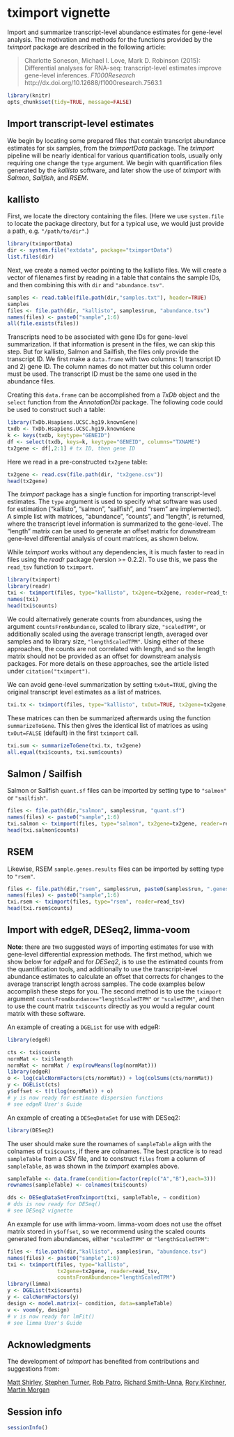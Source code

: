 <!--
%\VignetteEngine{knitr}
%\VignetteIndexEntry{tximport}
-->

# tximport vignette

Import and summarize transcript-level abundance estimates for
gene-level analysis. The motivation and methods for the functions
provided by the *tximport* package are described in the following
article:

> Charlotte Soneson, Michael I. Love, Mark D. Robinson (2015):
> Differential analyses for RNA-seq: transcript-level estimates
> improve gene-level inferences. *F1000Research*
> http://dx.doi.org/10.12688/f1000research.7563.1

```r
library(knitr)
opts_chunk$set(tidy=TRUE, message=FALSE)
```

## Import transcript-level estimates

We begin by locating some prepared files that contain
transcript abundance estimates for six samples, from the
*tximportData* package. The *tximport* pipeline will be nearly
identical for various quantification tools, usually only
requiring one change the `type` argument.
We begin with quantification files generated by the *kallisto*
software, and later show the use of *tximport*
with *Salmon*, *Sailfish*, and *RSEM*.

## kallisto

First, we locate the directory containing the files. (Here we use
`system.file` to locate the package directory, but for a typical use,
we would just provide a path, e.g. `"/path/to/dir"`.)

```r
library(tximportData)
dir <- system.file("extdata", package="tximportData")
list.files(dir)
```

Next, we create a named vector pointing to the kallisto files. We will
create a vector of filenames first by reading in a table that contains
the sample IDs, and then combining this with `dir` and
`"abundance.tsv"`.

```r
samples <- read.table(file.path(dir,"samples.txt"), header=TRUE)
samples
files <- file.path(dir, "kallisto", samples$run, "abundance.tsv")
names(files) <- paste0("sample",1:6)
all(file.exists(files))
```

Transcripts need to be associated with gene IDs for gene-level
summarization.  If that information is present in the files, we can
skip this step.  But for kallisto, Salmon and Sailfish, the files only
provide the transcript ID.  We first make a `data.frame` with two
columns: 1) transcript ID and 2) gene ID.  The column names do not
matter but this column order must be used.  The transcript ID must be
the same one used in the abundance files. 

Creating this `data.frame` can be accomplished from a *TxDb* object
and the `select` function from the *AnnotationDbi* package. The
following code could be used to construct such a table:

```r
library(TxDb.Hsapiens.UCSC.hg19.knownGene)
txdb <- TxDb.Hsapiens.UCSC.hg19.knownGene
k <- keys(txdb, keytype="GENEID")
df <- select(txdb, keys=k, keytype="GENEID", columns="TXNAME")
tx2gene <- df[,2:1] # tx ID, then gene ID
```

Here we read in a pre-constructed `tx2gene` table:

```r
tx2gene <- read.csv(file.path(dir, "tx2gene.csv"))
head(tx2gene)
```

The *tximport* package has a single function for importing
transcript-level estimates.  The `type` argument is used to specify
what software was used for estimation ("kallisto", "salmon",
"sailfish", and "rsem" are implemented).  A simple list with
matrices, "abundance", "counts", and "length", is returned, where the
transcript level information is summarized to the gene-level.  The
"length" matrix can be used to generate an offset matrix for
downstream gene-level differential analysis of count matrices, as
shown below.

While *tximport* works without any dependencies, it is much faster to
read in files using the *readr* package (version >= 0.2.2).
To use this, we pass the `read_tsv` function to `tximport`.

```r
library(tximport)
library(readr)
txi <- tximport(files, type="kallisto", tx2gene=tx2gene, reader=read_tsv)
names(txi)
head(txi$counts)
```

We could alternatively generate counts from abundances, using the
argument `countsFromAbundance`, scaled to library size, `"scaledTPM"`,
or additionally scaled using the average transcript length, averaged
over samples and to library size, `"lengthScaledTPM"`.  Using either
of these approaches, the counts are not correlated with length, and so
the length matrix should not be provided as an offset for
downstream analysis packages. For more details on these approaches,
see the article listed under `citation("tximport")`.

We can avoid gene-level summarization by setting `txOut=TRUE`, giving
the original transcript level estimates as a list of matrices.

```r
txi.tx <- tximport(files, type="kallisto", txOut=TRUE, tx2gene=tx2gene, reader=read_tsv)
```

These matrices can then be summarized afterwards using the function
`summarizeToGene`. This then gives the identical list of matrices as using
`txOut=FALSE` (default) in the first `tximport` call.

```r
txi.sum <- summarizeToGene(txi.tx, tx2gene)
all.equal(txi$counts, txi.sum$counts)
```

## Salmon / Sailfish

Salmon or Sailfish `quant.sf` files can be imported by setting type to
`"salmon"` or `"sailfish"`.

```r
files <- file.path(dir,"salmon", samples$run, "quant.sf")
names(files) <- paste0("sample",1:6)
txi.salmon <- tximport(files, type="salmon", tx2gene=tx2gene, reader=read_tsv)
head(txi.salmon$counts)
```

## RSEM

Likewise, RSEM `sample.genes.results` files can be imported by setting
type to `"rsem"`.

```r
files <- file.path(dir,"rsem", samples$run, paste0(samples$run, ".genes.results"))
names(files) <- paste0("sample",1:6)
txi.rsem <- tximport(files, type="rsem", reader=read_tsv)
head(txi.rsem$counts)
```

## Import with edgeR, DESeq2, limma-voom

**Note**: there are two suggested ways of importing estimates for use
with gene-level differential expression methods. The first method,
which we show below for *edgeR* and for *DESeq2*, is to use the
estimated counts from the quantification tools, and additionally to
use the transcript-level abundance estimates to calculate an offset
that corrects for changes to the average transcript length across
samples.  The code examples below accomplish these steps for you.  The
second method is to use the `tximport` argument
`countsFromAbundance="lengthScaledTPM"` or `"scaledTPM"`, and then to
use the count matrix `txi$counts` directly as you would a regular
count matrix with these software.

An example of creating a `DGEList` for use with edgeR:

```r
library(edgeR)
```

```r
cts <- txi$counts
normMat <- txi$length
normMat <- normMat / exp(rowMeans(log(normMat)))
library(edgeR)
o <- log(calcNormFactors(cts/normMat)) + log(colSums(cts/normMat))
y <- DGEList(cts)
y$offset <- t(t(log(normMat)) + o)
# y is now ready for estimate dispersion functions
# see edgeR User's Guide
```

An example of creating a `DESeqDataSet` for use with DESeq2:

```r
library(DESeq2)
```

The user should make sure the rownames of `sampleTable` align with the
colnames of `txi$counts`, if there are colnames. The best practice is
to read `sampleTable` from a CSV file, and to construct `files` from a
column of `sampleTable`, as was shown in the *tximport* examples above.

```r
sampleTable <- data.frame(condition=factor(rep(c("A","B"),each=3)))
rownames(sampleTable) <- colnames(txi$counts)
```

```r
dds <- DESeqDataSetFromTximport(txi, sampleTable, ~ condition)
# dds is now ready for DESeq()
# see DESeq2 vignette
```

An example for use with limma-voom. limma-voom does not use the offset
matrix stored in `y$offset`, so we recommend using the scaled counts
generated from abundances, either `"scaledTPM"` or
`"lengthScaledTPM"`:

```r
files <- file.path(dir,"kallisto", samples$run, "abundance.tsv")
names(files) <- paste0("sample",1:6)
txi <- tximport(files, type="kallisto",
                tx2gene=tx2gene, reader=read_tsv,
                countsFromAbundance="lengthScaledTPM")
library(limma)
y <- DGEList(txi$counts)
y <- calcNormFactors(y)
design <- model.matrix(~ condition, data=sampleTable)
v <- voom(y, design)
# v is now ready for lmFit()
# see limma User's Guide
```

## Acknowledgments

The development of *tximport* has benefited from contributions and
suggestions from:

[Matt Shirley](https://twitter.com/mdshw5),
[Stephen Turner](https://twitter.com/genetics_blog),
[Rob Patro](https://twitter.com/nomad421),
[Richard Smith-Unna](https://twitter.com/blahah404),
[Rory Kirchner](https://twitter.com/RoryKirchner),
[Martin Morgan](https://twitter.com/mt_morgan)

## Session info

```r
sessionInfo()
```
